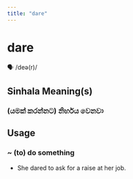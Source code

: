 ```yaml
---
title: "dare"
---
```


# dare

🗣️ /deə(r)/

## Sinhala Meaning(s)

### (යමක් කරන්නට) නිර්භය වෙනවා

## Usage

### ~ (to) do something

- She dared to ask for a raise at her job.

